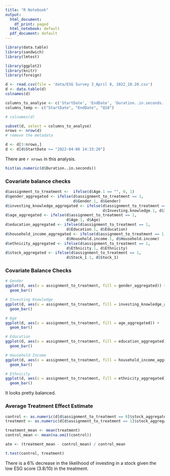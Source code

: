 ```yaml
---
title: "R Notebook"
output:
  html_document:
    df_print: paged
  html_notebook: default
  pdf_document: default
---
```


```r
library(data.table)
library(sandwich)
library(lmtest)

library(ggplot2)
library(knitr)
library(foreign)
```

```r
d <- read.csv(file = 'data/ESG Survey 3_April 8, 2022_10.20.csv')
d <- data.table(d)
colnames(d)
```


```r
columns_to_analyse <- c('StartDate', 'EndDate', 'Duration..in.seconds.', 'Q18', 'Gender', 'Investing.knowledge','Age', 'Education', 'Household.income', 'Ethnicity', 'Stock_1', 'Q22', 'Gender.1', 'Investing.knowledge.1', 'Age.1', 'Education.1', 'Household.income.1', 'Ethnicity.1', 'Stock_1.1')
columns_temp <- c("StartDate", "EndDate", "Q18")

# colnames(d)

subset(d, select = columns_to_analyse)
nrows <- nrow(d)
# remove the metadata

d <- d[3:nrows,]
d <- d[d$StartDate >= "2022-04-06 14:33:20"]
```
There are `r nrows` in this analysis.

```r
hist(as.numeric(d$Duration..in.seconds))
```
### Covariate balance checks



```r
d$assignment_to_treatment <-  ifelse(d$Age.1 == "", 0, 1)
d$gender_aggregated <- ifelse(d$assignment_to_treatment == 1, 
                              d$Gender.1, d$Gender)
d$investing_knowledge_aggregated <- ifelse(d$assignment_to_treatment == 1, 
                                           d$Investing.knowledge.1, d$Investing.knowledge)
d$age_aggregated <- ifelse(d$assignment_to_treatment == 1, 
                           d$Age.1, d$Age)
d$education_aggregated <- ifelse(d$assignment_to_treatment == 1, 
                           d$Education.1, d$Education)
d$household_income_aggregated <- ifelse(d$assignment_to_treatment == 1, 
                           d$Household.income.1, d$Household.income)
d$ethnicity_aggregated <- ifelse(d$assignment_to_treatment == 1, 
                           d$Ethnicity.1, d$Ethnicity)
d$stock_aggregated <- ifelse(d$assignment_to_treatment == 1, 
                           d$Stock_1.1, d$Stock_1)
```

### Covariate Balance Checks

```r
# Gender
ggplot(d, aes(x = assignment_to_treatment, fill = gender_aggregated)) +
  geom_bar()

# Investing Knowledge
ggplot(d, aes(x = assignment_to_treatment, fill = investing_knowledge_aggregated)) +
  geom_bar()

# Age
ggplot(d, aes(x = assignment_to_treatment, fill = age_aggregated)) +
  geom_bar()

# Education
ggplot(d, aes(x = assignment_to_treatment, fill = education_aggregated)) +
  geom_bar()

# Household Income
ggplot(d, aes(x = assignment_to_treatment, fill = household_income_aggregated)) +
  geom_bar()

# Ethnicity
ggplot(d, aes(x = assignment_to_treatment, fill = ethnicity_aggregated)) +
  geom_bar()
```
It looks pretty balanced.

### Average Treatment Effect Estimate

```r
control <- as.numeric(d[d$assignment_to_treatment == 0]$stock_aggregated)
treatment <- as.numeric(d[d$assignment_to_treatment == 1]$stock_aggregated)

treatment_mean <- mean(treatment)
control_mean <- mean(na.omit(control))

ate <- (treatment_mean - control_mean) / control_mean

t.test(control, treatment)
```

There is a 6% decrease in the likelihood of investing in a stock given the low ESG score (3.8/10) in the treatment.
